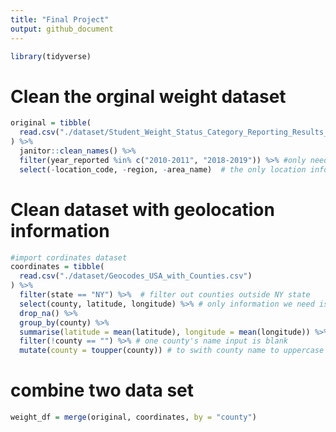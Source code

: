 ```yaml
---
title: "Final Project"
output: github_document
---
```


```r
library(tidyverse)
```

# Clean the orginal weight dataset
```r
original = tibble(
  read.csv("./dataset/Student_Weight_Status_Category_Reporting_Results__Beginning_2010.csv")
) %>%
  janitor::clean_names() %>%
  filter(year_reported %in% c("2010-2011", "2018-2019")) %>% #only need data in year 2010-2011 or 2018-2019
  select(-location_code, -region, -area_name)  # the only location information we need is county name
```

# Clean dataset with geolocation information
```r
#import cordinates dataset 
coordinates = tibble(
  read.csv("./dataset/Geocodes_USA_with_Counties.csv")
) %>%
  filter(state == "NY") %>%  # filter out counties outside NY state
  select(county, latitude, longitude) %>% # only information we need is county name and geolocation
  drop_na() %>%
  group_by(county) %>%
  summarise(latitude = mean(latitude), longitude = mean(longitude)) %>% #different location in each county variaed slightly, so we take the mean of each county's geolocation
  filter(!county == "") %>% # one county's name input is blank
  mutate(county = toupper(county)) # to swith county name to uppercase
```

# combine two data set
```r
weight_df = merge(original, coordinates, by = "county")
```